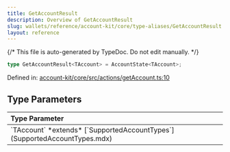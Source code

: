 ```yaml
---
title: GetAccountResult
description: Overview of GetAccountResult
slug: wallets/reference/account-kit/core/type-aliases/GetAccountResult
layout: reference
---
```


{/* This file is auto-generated by TypeDoc. Do not edit manually. */}

```ts
type GetAccountResult<TAccount> = AccountState<TAccount>;
```

Defined in: [account-kit/core/src/actions/getAccount.ts:10](https://github.com/alchemyplatform/aa-sdk/blob/0cc60e9f694c242d91befdaa2f26cdec3ee389c5/account-kit/core/src/actions/getAccount.ts#L10)

## Type Parameters

<table>
  <thead>
    <tr>
      <th align="left">Type Parameter</th>
    </tr>
  </thead>

  <tbody>
    <tr>
      <td>
        `TAccount` *extends* [`SupportedAccountTypes`](SupportedAccountTypes.mdx)
      </td>
    </tr>
  </tbody>
</table>
